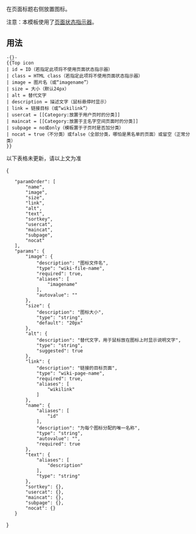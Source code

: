 {{NoteTA
|G1 = IT
|G2 = MediaWiki
}}
{{Documentation subpage}}
{{High-use|11364}}
<!-- 在本行下編輯模板說明 -->
在页面标题右侧放置图标。

注意：本模板使用了[[mw:Help:Page status indicators|页面状态指示器]]。

== 用法 ==
<pre>
-{}-
{{Top icon
| id = ID（若指定此项将不使用页面状态指示器）
| class = HTML class（若指定此项将不使用页面状态指示器）
| image = 图片名（或“imagename”）
| size = 大小（默认24px）
| alt = 替代文字
| description = 描述文字（鼠标悬停时显示）
| link = 链接目标（或“wikilink”）
| usercat = [[Category:放置于用户页时的分类]]
| maincat = [[Category:放置于主名字空间页面时的分类]]
| subpage = no或only（模板置于子页时是否加分类）
| nocat = true（不分类）或false（全部分类，哪怕是黑名单的页面）或留空（正常分类）
}}
</pre>

以下表格未更新，请以上文为准

<templatedata>
{
	"paramOrder": [
		"name",
		"image",
		"size",
		"link",
		"alt",
		"text",
		"sortkey",
		"usercat",
		"maincat",
		"subpage",
		"nocat"
	],
	"params": {
		"image": {
			"description": "图标文件名",
			"type": "wiki-file-name",
			"required": true,
			"aliases": [
				"imagename"
			],
			"autovalue": ""
		},
		"size": {
			"description": "图标大小",
			"type": "string",
			"default": "20px"
		},
		"alt": {
			"description": "替代文字，用于鼠标放在图标上时显示说明文字",
			"type": "string",
			"suggested": true
		},
		"link": {
			"description": "链接的目标页面",
			"type": "wiki-page-name",
			"required": true,
			"aliases": [
				"wikilink"
			]
		},
		"name": {
			"aliases": [
				"id"
			],
			"description": "为每个图标分配的唯一名称",
			"type": "string",
			"autovalue": "{{PAGENAME}}",
			"required": true
		},
		"text": {
			"aliases": [
				"description"
			],
			"type": "string"
		},
		"sortkey": {},
		"usercat": {},
		"maincat": {},
		"subpage": {},
		"nocat": {}
	}
}
</templatedata>

{{顶部图标模板}}
<includeonly>{{sandbox other||
<!-- 本行下加入模板的分類，跨維基連結加入Wikidata（參見[[Wikipedia:Wikidata]]） -->
[[Category:维基媒体用户框模板]]
[[Category:顶部图标模板]]
}}</includeonly>